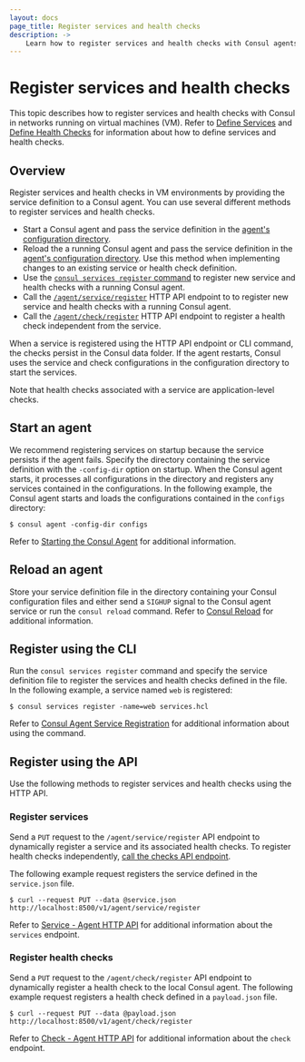 ```yaml
---
layout: docs
page_title: Register services and health checks
description: ->
    Learn how to register services and health checks with Consul agents. 
---
```


# Register services and health checks

This topic describes how to register services and health checks with Consul in networks running on virtual machines (VM). Refer to [Define Services](/consul/docs/services/usage/define-services) and [Define Health Checks](/consul/docs/services/usage/checks) for information about how to define services and health checks. 

## Overview
Register services and health checks in VM environments by providing the service definition to a Consul agent. You can use several different methods to register services and health checks.

- Start a Consul agent and pass the service definition in the [agent's configuration directory](/consul/docs/agent#configuring-consul-agents).
- Reload the a running Consul agent and pass the service definition in the [agent's configuration directory](/consul/docs/agent#configuring-consul-agents). Use this method when implementing changes to an existing service or health check definition.
- Use the [`consul services register` command](/consul/commands/services/register) to register new service and health checks with a running Consul agent. 
- Call the [`/agent/service/register`](/consul/api-docs/agent/service#register-service) HTTP API endpoint to to register new service and health checks with a running Consul agent.
- Call the [`/agent/check/register`](/consul/api-docs/agent/check#register-check) HTTP API endpoint to register a health check independent from the service.

When a service is registered using the HTTP API endpoint or CLI command, the checks persist in the Consul data folder. If the agent restarts, Consul uses the service and check configurations in the configuration directory to start the services.  

Note that health checks associated with a service are application-level checks. 

## Start an agent
We recommend registering services on startup because the service persists if the agent fails. Specify the directory containing the service definition with the `-config-dir` option on startup. When the Consul agent starts, it processes all configurations in the directory and registers any services contained in the configurations. In the following example, the Consul agent starts and loads the configurations contained in the `configs` directory:

```shell-session
$ consul agent -config-dir configs
```

Refer to [Starting the Consul Agent](/consul/docs/agent#starting-the-consul-agent) for additional information.

## Reload an agent
Store your service definition file in the directory containing your Consul configuration files and either send a `SIGHUP` signal to the Consul agent service or run the `consul reload` command. Refer to [Consul Reload](/consul/commands/reload) for additional information.

## Register using the CLI
Run the `consul services register` command and specify the service definition file to register the services and health checks defined in the file. In the following example, a service named `web` is registered:

```shell-session
$ consul services register -name=web services.hcl
```

Refer to [Consul Agent Service Registration](/consul/commands/services/register) for additional information about using the command.

## Register using the API

Use the following methods to register services and health checks using the HTTP API.

### Register services
Send a `PUT` request to the `/agent/service/register` API endpoint to dynamically register a service and its associated health checks. To register health checks independently, [call the checks API endpoint](#call-the-checks-http-api-endpoint). 

The following example request registers the service defined in the `service.json` file.

```shell-session
$ curl --request PUT --data @service.json http://localhost:8500/v1/agent/service/register
```

Refer to [Service - Agent HTTP API](/consul/api-docs/agent/service) for additional information about the `services` endpoint.

### Register health checks
Send a `PUT` request to the `/agent/check/register` API endpoint to dynamically register a  health check to the local Consul agent. The following example request registers a health check defined in a `payload.json` file.

```shell-session
$ curl --request PUT --data @payload.json http://localhost:8500/v1/agent/check/register
```

Refer to [Check - Agent HTTP API](/consul/api-docs/agent/check) for additional information about the `check` endpoint.

